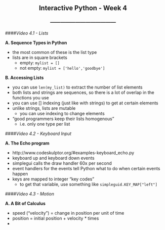 <center> <h2>Interactive Python - Week 4</h2> </center>
<center> <h3>---------------------------------------</h3> </center>

####*Video 4.1 - Lists*

**A. Sequence Types in Python**

- the most common of these is the list type
- lists are in square brackets
    - empty: ```mylist = []```
    - not empty: ```mylist = ['hello','goodbye']```
    
**B. Accessing Lists**

- you can use ```len(my_list)``` to extract the number of list elements
- both lists and strings are sequences, so there is a lot of overlap in the functions you use
- you can use [] indexing (just like with strings) to get at certain elements
- unlike strings, lists are mutable
    - you can use indexing to change elements
- "good programmers keep their lists homogenous"
    - i.e. only one type per list

####*Video 4.2 - Keyboard Input*

**A. The Echo program**

- http://www.codeskulptor.org/#examples-keyboard_echo.py
- keyboard up and keyboard down events
- simplegui calls the draw handler 60x per second
- event handlers for the events tell Python what to do when certain events happen
- keys are mapped to integer "key codes"
    - to get that variable, use something like ```simpleguid.KEY_MAP["left"]```


####*Video 4.3 - Motion*

**A. A Bit of Calculus**

- speed ("velocity") = change in position per unit of time
- position = initial position + velocity * times
- 

